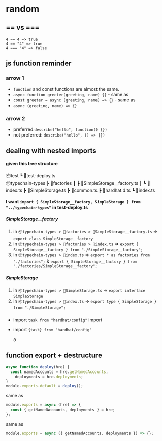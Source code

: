 # random

## == vs ===

```
4 == 4 => true
4 == "4" => true
4 === "4" => false
```

## js function reminder

### arrow 1

- `function` and const functions are almost the same.
- `async function greeter(greeting, name) {}` - same as
- `const greeter = async (greeting, name) => {}` - same as
- `async (greeting, name) => {}`

### arrow 2

- preferred:`describe("hello", function() {})`
- not preferred: `describe("hello", () => {})`

## dealing with nested imports

#### given this tree structure

📦test
┗ 📜test-deploy.ts  
📦typechain-types
┣ 📂factories
┃ ┣ 📜SimpleStorage\_\_factory.ts
┃ ┗ 📜index.ts
┣ 📜SimpleStorage.ts
┣ 📜common.ts
┣ 📜hardhat.d.ts
┗ 📜index.ts

#### I want `import { SimpleStorage__factory, SimpleStorage } from "../typechain-types"` in test-deploy.ts

##### SimpleStorage\_\_factory

1. in `📦typechain-types > 📂factories > 📜SimpleStorage__factory.ts` => `export class SimpleStorage__factory`
2. in `📦typechain-types > 📂factories > 📜index.ts` => `export { SimpleStorage__factory } from "./SimpleStorage__factory";`
3. in `📦typechain-types > 📜index.ts` => `export * as factories from "./factories";` & `export { SimpleStorage__factory } from "./factories/SimpleStorage__factory";`

##### SimpleStorage

1. in `📦typechain-types > 📜SimpleStorage.ts` => `export interface SimpleStorage`
2. in `📦typechain-types > 📜index.ts` => `export type { SimpleStorage } from "./SimpleStorage";`

###

- import `task from "hardhat/config"`
import


- import `{task} from "hardhat/config"`

  o

## function export + destructure

```js
async function deploy(hre) {
  const namedAccounts = hre.getNamedAccounts,
    deployments = hre.deployments;
}
module.exports.default = deploy();
```

same as

```js
module.exports = async (hre) => {
  const { getNamedAccounts, deployments } = hre;
};
```

same as

```js
module.exports = async ({ getNamedAccounts, deployments }) => {};
```